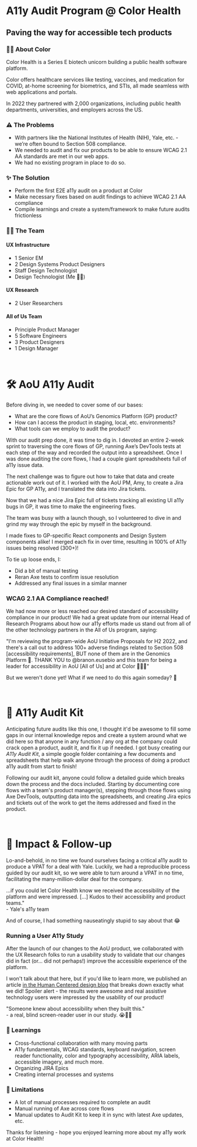 
<HeaderImage image="/projects/a11y-kit/cover.png" />

# A11y Audit Program @ Color Health

## Paving the way for accessible tech products

<MetadataBar date="June 2022" category="A11y" />

### ✍🏽 About Color

Color Health is a Series E biotech unicorn building a public health software platform.

Color offers healthcare services like testing, vaccines, and medication for COVID, at-home screening for biometrics, and STIs, all made seamless with web applications and portals.

In 2022 they partnered with 2,000 organizations, including public health departments, universities, and employers across the US.

<ContentImage
  image="/projects/a11y-kit/intro.png"
  caption="Color Health website landing page"
/>

### ⚠️ The Problems

- With partners like the National Institutes of Health (NIH), Yale, etc. - we’re often bound to Section 508 compliance.
- We needed to audit and fix our products to be able to ensure WCAG 2.1 AA standards are met in our web apps.
- We had no existing program in place to do so.

### ✨ The Solution

- Perform the first E2E a11y audit on a product at Color
- Make necessary fixes based on audit findings to achieve WCAG 2.1 AA compliance
- Compile learnings and create a system/framework to make future audits frictionless

### 👯‍♂️ The Team

#### UX Infrastructure

- 1 Senior EM
- 2 Design Systems Product Designers
- Staff Design Technologist
- Design Technologist (Me 👋🏽)

#### UX Research

- 2 User Researchers

#### All of Us Team

- Principle Product Manager
- 5 Software Engineers
- 3 Product Designers
- 1 Design Manager

<br />

# 🛠️ AoU A11y Audit

Before diving in, we needed to cover some of our bases:

- What are the core flows of AoU’s Genomics Platform (GP) product?
- How can I access the product in staging, local, etc. environments?
- What tools can we employ to audit the product?

<ContentImage
  image="/projects/a11y-kit/flows.png"
  caption="A user path through a couple mobile screens of the Color web app"
/>

With our audit prep done, it was time to dig in. I devoted an entire 2-week sprint to traversing the core flows of GP, running Axe’s DevTools tests at each step of the way and recorded the output into a spreadsheet. Once I was done auditing the core flows, I had a couple giant spreadsheets full of a11y issue data.

The next challenge was to figure out how to take that data and create actionable work out of it. I worked with the AoU PM, Amy, to create a Jira Epic for GP A11y, and I translated the data into Jira tickets.

<ContentImage
  image="/projects/a11y-kit/spreadsheets.png"
  caption="Spreadsheets with data and a Jira dashboard with tasks"
/>

Now that we had a nice Jira Epic full of tickets tracking all existing UI a11y bugs in GP, it was time to make the engineering fixes.

The team was busy with a launch though, so I volunteered to dive in and grind my way through the epic by myself in the background.

I made fixes to GP-specific React components and Design System components alike! I merged each fix in over time, resulting in 100% of A11y issues being resolved (300+)!

To tie up loose ends, I:

- Did a bit of manual testing
- Reran Axe tests to confirm issue resolution
- Addressed any final issues in a similar manner

<ContentImage
  image="/projects/a11y-kit/fix.png"
  caption="Code being written, with an error notification turning into a success notification"
/>

### WCAG 2.1 AA Compliance reached!

<ContentImage
  image="/projects/a11y-kit/wcag.png"
  caption="WCAG 2.1 AA compliance reached in our product"
/>

We had now more or less reached our desired standard of accessibility compliance in our product! We had a great update from our internal Head of Research Programs about how our a11y efforts made us stand out from all of the other technology partners in the All of Us program, saying:

<Note>
  "I'm reviewing the program-wide AoU Initiative Proposals for H2 2022, and
  there's a call out to address 100+ adverse findings related to Section 508
  [accessibility requirements], BUT none of them are in the Genomics Platform
  🙂. THANK YOU to @branon.eusebio and this team for being a leader for
  accessibility in AoU [All of Us] and at Color 🙌🏼🎉" <br />
</Note>

But we weren't done yet! What if we need to do this again someday? 🤯

<br />

# 🧳 A11y Audit Kit

Anticipating future audits like this one, I thought it'd be awesome to fill some gaps in our internal knowledge repos and create a system around what we did here so that anyone in any function / any org at the company could crack open a product, audit it, and fix it up if needed. I got busy creating our <em>A11y Audit Kit</em>, a simple google folder containing a few documents and spreadsheets that help walk anyone through the process of doing a product a11y audit from start to finish!

<ContentImage
  image="/projects/a11y-kit/audit-kit.png"
  caption="Several spreadsheets, docs, etc. that make up the A11y Audit Kit"
/>

Following our audit kit, anyone could follow a detailed guide which breaks down the process and the docs included. Starting by documenting core flows with a team's product manager(s), stepping through those flows using Axe DevTools, outputting data into the spreadsheets, and creating Jira epics and tickets out of the work to get the items addressed and fixed in the product.

<br />

# 🚀 Impact & Follow-up

Lo-and-behold, in no time we found ourselves facing a critical a11y audit to produce a VPAT for a deal with Yale. Luckily, we had a reproducible process guided by our audit kit, so we were able to turn around a VPAT in no time, facilitating the many-million-dollar deal for the company.

<Note>
  ...if you could let Color Health know we received the accessibility of the
  platform and were impressed. [...] Kudos to their accessibility and product
  teams." <br /> - Yale's a11y team
</Note>

And of course, I had something nauseatingly stupid to say about that 😂

<ContentImage
  image="/projects/a11y-kit/yale.png"
  caption="A stupid quote by yours truly"
/>

### Running a User A11y Study

After the launch of our changes to the AoU product, we collaborated with the UX Research folks to run a usability study to validate that our changes did in fact (or... did not perhaps!) improve the accessible experience of the platform.

I won't talk about that here, but if you'd like to learn more, we published an article [in the Human Centered design blog](https://medium.com/color-research-design/we-used-ux-research-after-an-accessibility-audit-heres-what-happened-e84ac05ae20a) that breaks down exactly what we did! Spoiler alert - the results were awesome and real assistive technology users were impressed by the usability of our product!

<Note>
  "Someone knew about accessibility when they built this." <br /> - a real,
  blind screen-reader user in our study. 😭🫶🏽
</Note>

### 🧠 Learnings

- Cross-functional collaboration with many moving parts
- A11y fundamentals, WCAG standards, keyboard navigation, screen reader functionality, color and typography accessibility, ARIA labels, accessible imagery, and much more.
- Organizing JIRA Epics
- Creating internal processes and systems

### 📝 Limitations

- A lot of manual processes required to complete an audit
- Manual running of Axe across core flows
- Manual updates to Audit Kit to keep it in sync with latest Axe updates, etc.

Thanks for listening - hope you enjoyed learning more about my a11y work at Color Health!
